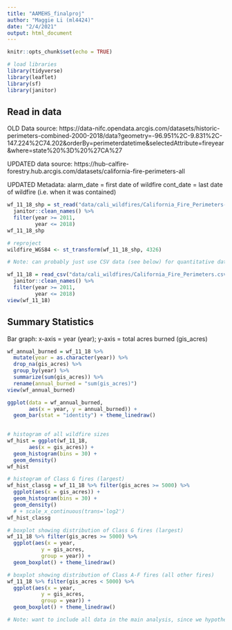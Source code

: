 ```yaml
---
title: "AAMEHS_finalproj"
author: "Maggie Li (ml4424)"
date: "2/4/2021"
output: html_document
---
```


```r
knitr::opts_chunk$set(echo = TRUE)
```

```r
# load libraries
library(tidyverse)
library(leaflet)
library(sf)
library(janitor)
```

## Read in data

OLD Data source: https://data-nifc.opendata.arcgis.com/datasets/historic-perimeters-combined-2000-2018/data?geometry=-96.951%2C-9.831%2C-147.224%2C74.202&orderBy=perimeterdatetime&selectedAttribute=fireyear&where=state%20%3D%20%27CA%27

UPDATED data source: https://hub-calfire-forestry.hub.arcgis.com/datasets/california-fire-perimeters-all 

UPDATED Metadata:
alarm_date = first date of wildfire
cont_date = last date of wildfire (i.e. when it was contained)


```r
wf_11_18_shp = st_read("data/cali_wildfires/California_Fire_Perimeters-shp/California_Fire_Perimeters__all_.shp") %>% 
  janitor::clean_names() %>%
  filter(year >= 2011,
         year <= 2018)
wf_11_18_shp

# reproject
wildfire_WGS84 <- st_transform(wf_11_18_shp, 4326)

# Note: can probably just use CSV data (see below) for quantitative data manipulation and analysis (e.g. running summary stats and statistical models). shapefile is better for viz if we are including any maps.

```

```r
wf_11_18 = read_csv("data/cali_wildfires/California_Fire_Perimeters.csv") %>% 
  janitor::clean_names() %>%
  filter(year >= 2011,
         year <= 2018)
view(wf_11_18)
```

## Summary Statistics

Bar graph: x-axis = year (year); y-axis = total acres burned (gis_acres)
```r
wf_annual_burned = wf_11_18 %>% 
  mutate(year = as.character(year)) %>% 
  drop_na(gis_acres) %>% 
  group_by(year) %>% 
  summarize(sum(gis_acres)) %>% 
  rename(annual_burned = "sum(gis_acres)") 
view(wf_annual_burned)

ggplot(data = wf_annual_burned,
       aes(x = year, y = annual_burned)) +
  geom_bar(stat = "identity") + theme_linedraw()
  
```

```r
# histogram of all wildfire sizes
wf_hist = ggplot(wf_11_18,
       aes(x = gis_acres)) +
  geom_histogram(bins = 30) +
  geom_density()
wf_hist

# histogram of Class G fires (largest)
wf_hist_classg = wf_11_18 %>% filter(gis_acres >= 5000) %>% 
  ggplot(aes(x = gis_acres)) +
  geom_histogram(bins = 30) +
  geom_density() 
  # + scale_x_continuous(trans='log2') 
wf_hist_classg

# boxplot showing distribution of Class G fires (largest)
wf_11_18 %>% filter(gis_acres >= 5000) %>% 
  ggplot(aes(x = year,
           y = gis_acres,
           group = year)) +
  geom_boxplot() + theme_linedraw()

# boxplot showing distribution of Class A-F fires (all other fires)
wf_11_18 %>% filter(gis_acres < 5000) %>% 
  ggplot(aes(x = year,
           y = gis_acres,
           group = year)) +
  geom_boxplot() + theme_linedraw()

# Note: want to include all data in the main analysis, since we hypothesize that smaller fires could still have a health impact on a local level (county level)
```

